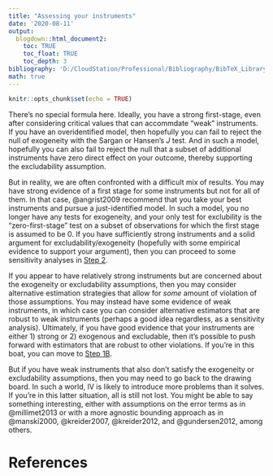 ```yaml
---
title: "Assessing your instruments"
date: '2020-08-11'
output: 
  blogdown::html_document2:
    toc: TRUE
    toc_float: TRUE
    toc_depth: 3
bibliography: 'D:/CloudStation/Professional/Bibliography/BibTeX_Library.bib'
math: true
---
```


```r
knitr::opts_chunk$set(echo = TRUE)
```

There's no special formula here. Ideally, you have a strong first-stage, even after considering critical values that can accommdate "weak" instruments. If you have an overidentified model, then hopefully you can fail to reject the null of exogeneity with the Sargan or Hansen's *J* test. And in such a model, hopefully you can also fail to reject the null that a subset of additional instruments have zero direct effect on your outcome, thereby supporting the excludability assumption. 

But in reality, we are often confronted with a difficult mix of results. You may have strong evidence of a first stage for some instruments but not for all of them. In that case, @angrist2009 recommend that you take your best instruments and pursue a just-identified model. In such a model, you no longer have any tests for exogeneity, and your only test for exclubility is the "zero-first-stage" test on a subset of observations for which the first stage is assumed to be 0. If you have sufficiently strong instruments and a solid argument for excludability/exogeneity (hopefully with some empirical evidence to support your argument), then you can proceed to some sensitivity analyses in [Step 2](/iv/step2_overall).

If you appear to have relatively strong instruments but are concerned about the exogeneity or excludability assumptions, then you may consider alternative estimation strategies that allow for *some* amount of violation of those assumptions. You may instead have some evidence of weak instruments, in which case you can consider alternative estimators that are robust to weak instruments (perhaps a good idea regardless, as a sensitivity analysis). Ultimately, if you have good evidence that your instruments are either 1) strong or 2) exogenous and excludable, then it's possible to push forward with estimators that are robust to other violations. If you're in this boat, you can move to [Step 1B](/iv/step1b_overall).

But if you have weak instruments that also don't satisfy the exogeneity or excludability assumptions, then you may need to go back to the drawing board. In such a world, IV is likely to introduce more problems than it solves. If you're in this latter situation, all is still not lost. You might be able to say something interesting, either with assumptions on the error terms as in @millimet2013 or with a more agnostic bounding approach as in @manski2000, @kreider2007, @kreider2012, and @gundersen2012, among others.

# References
